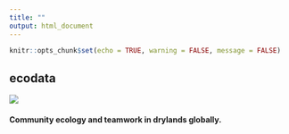 ```yaml
---
title: ""
output: html_document
---
```


```r
knitr::opts_chunk$set(echo = TRUE, warning = FALSE, message = FALSE)
```

## ecodata

![](./MNP.jpg)  
  
  
#### Community ecology and teamwork in drylands globally.  